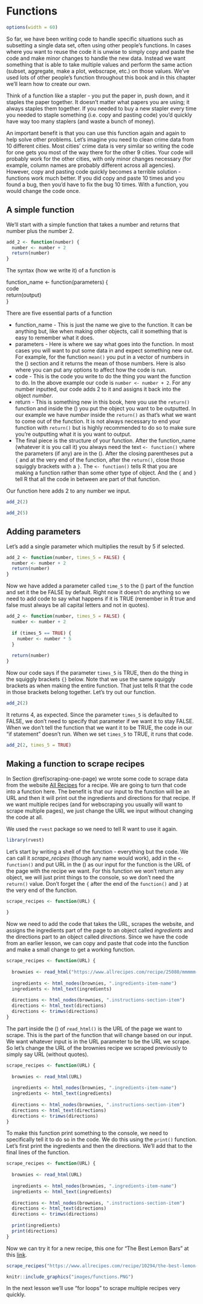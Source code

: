 # Functions

```r
options(width = 60)
```


So far, we have been writing code to handle specific situations such as subsetting a single data set, often using other people's functions. In cases where you want to reuse the code it is unwise to simply copy and paste the code and make minor changes to handle the new data. Instead we want something that is able to take multiple values and perform the same action (subset, aggregate, make a plot, webscrape, etc.) on those values. We've used lots of other people's function throughout this book and in this chapter we'll learn how to create our own.

Think of a function like a stapler - you put the paper in, push down, and it staples the paper together. It doesn't matter what papers you are using; it always staples them together. If you needed to buy a new stapler every time you needed to staple something (i.e. copy and pasting code) you'd quickly have way too many staplers (and waste a bunch of money). 

An important benefit is that you can use this function again and again to help solve other problems. Let's imagine you need to clean crime data from 10 different cities. Most cities' crime data is very similar so writing the code for one gets you most of the way there for the other 9 cities. Your code will probably work for the other cities, with only minor changes necessary (for example, column names are probably different across all agencies). However, copy and pasting code quickly becomes a terrible solution - functions work much better. If you did copy and paste 10 times and you found a bug, then you'd have to fix the bug 10 times. With a function, you would change the code once. 

## A simple function

We'll start with a simple function that takes a number and returns that number plus the number 2.

```r
add_2 <- function(number) {
  number <- number + 2
  return(number)
}
```

The syntax (how we write it) of a function is

function_name <- function(parameters)
{  
code   
return(output)  
}  

There are five essential parts of a function

+ function_name  - This is just the name we give to the function. It can be anything but, like when making other objects, call it something that is easy to remember what it does.
+ parameters  - Here is where we say what goes into the function. In most cases you will want to put some data in and expect something new out. For example, for the function `mean()` you put in a vector of numbers in the () section and it returns the mean of those numbers. Here is also where you can put any options to affect how the code is run.
+ code - This is the code you write to do the thing you want the function to do. In the above example our code is `number <- number + 2`. For any number inputted, our code adds 2 to it and assigns it back into the object *number*. 
+ return - This is something new in this book, here you use the `return()` function and inside the () you put the object you want to be outputted. In our example we have *number* inside the `return()` as that's what we want to come out of the function. It is not always necessary to end your function with `return()` but is highly recommended to do so to make sure you're outputting what it is you want to output. 
+ The final piece is the structure of your function. After the function_name (whatever it is you call it) you always need the text `<- function()` where the parameters (if any) are in the (). After the closing parentheses put a `{` and at the very end of the function, after the `return()`, close those squiggly brackets with a `}`. The `<- function()` tells R that you are making a function rather than some other type of object. And the `{` and `}` tell R that all the code in between are part of that function.

Our function here adds 2 to any number we input. 

```r
add_2(2)
```

```r
add_2(5)
```

## Adding parameters 

Let's add a single parameter which multiplies the result by 5 if selected.

```r
add_2 <- function(number, times_5 = FALSE) {
  number <- number + 2
  return(number)
}
```

Now we have added a parameter called `time_5` to the () part of the function and set it the be FALSE by default. Right now it doesn't do anything so we need to add code to say what happens if it is TRUE (remember in R true and false must always be all capital letters and not in quotes).

```r
add_2 <- function(number, times_5 = FALSE) {
  number <- number + 2
  
  if (times_5 == TRUE) {
    number <- number * 5
  }
  
  return(number)
}
```

Now our code says if the parameter `times_5` is TRUE, then do the thing in the squiggly brackets `{}` below. Note that we use the same squiggly brackets as when making the entire function. That just tells R that the code in those brackets belong together. Let's try out our function.

```r
add_2(2)
```

It returns 4, as expected. Since the parameter `times_5` is defaulted to FALSE, we don't need to specify that parameter if we want it to stay FALSE. When we don't tell the function that we want it to be TRUE, the code in our "if statement" doesn't run. When we set `times_5` to TRUE, it runs that code. 

```r
add_2(2, times_5 = TRUE)
```

## Making a function to scrape recipes {#recipes-function}

In Section \@ref(scraping-one-page) we wrote some code to scrape data from the website [All Recipes](https://www.allrecipes.com/) for a recipe. We are going to turn that code into a function here. The benefit is that our input to the function will be an URL and then it will print out the ingredients and directions for that recipe. If we want multiple recipes (and for webscraping you usually will want to scrape multiple pages), we just change the URL we input without changing the code at all.

We used the `rvest` package so we need to tell R want to use it again.

```r
library(rvest)
```

Let's start by writing a shell of the function - everything but the code. We can call it *scrape_recipes* (though any name would work), add in the `<- function()` and put URL in the () as our input for the function is the URL of the page with the recipe we want. For this function we won't return any object, we will just print things to the console, so we don't need the `return()` value. Don't forget the `{` after the end of the `function()` and `}` at the very end of the function. 

```r
scrape_recipes <- function(URL) {
  
}
```

Now we need to add the code that takes the URL, scrapes the website, and assigns the ingredients part of the page to an object called *ingredients* and the directions part to an object called *directions*. Since we have the code from an earlier lesson, we can copy and paste that code into the function and make a small change to get a working function.

```r
scrape_recipes <- function(URL) {
  
  brownies <- read_html("https://www.allrecipes.com/recipe/25080/mmmmm-brownies/")
  
  ingredients <- html_nodes(brownies, ".ingredients-item-name")
  ingredients <- html_text(ingredients)
  
  directions <- html_nodes(brownies, ".instructions-section-item")
  directions <- html_text(directions)
  directions <- trimws(directions)
}
```

The part inside the () of `read_html()` is the URL of the page we want to scrape. This is the part of the function that will change based on our input. We want whatever input is in the URL parameter to be the URL we scrape. So let's change the URL of the brownies recipe we scraped previously to simply say URL (without quotes). 

```r
scrape_recipes <- function(URL) {
  
  brownies <- read_html(URL)
  
  ingredients <- html_nodes(brownies, ".ingredients-item-name")
  ingredients <- html_text(ingredients)
  
  directions <- html_nodes(brownies, ".instructions-section-item")
  directions <- html_text(directions)
  directions <- trimws(directions)
}
```

To make this function print something to the console, we need to specifically tell it to do so in the code. We do this using the `print()` function. Let's first print the ingredients and then the directions. We'll add that to the final lines of the function.

```r
scrape_recipes <- function(URL) {
  
  brownies <- read_html(URL)
  
  ingredients <- html_nodes(brownies, ".ingredients-item-name")
  ingredients <- html_text(ingredients)
  
  directions <- html_nodes(brownies, ".instructions-section-item")
  directions <- html_text(directions)
  directions <- trimws(directions)
  
  print(ingredients)
  print(directions)
}
```

Now we can try it for a new recipe, this one for "The Best Lemon Bars" at this [link](https://www.allrecipes.com/recipe/10294/the-best-lemon-bars/). 

```r
scrape_recipes("https://www.allrecipes.com/recipe/10294/the-best-lemon-bars/")
```

```r
knitr::include_graphics("images/functions.PNG")
```


In the next lesson we'll use "for loops" to scrape multiple recipes very quickly. 
